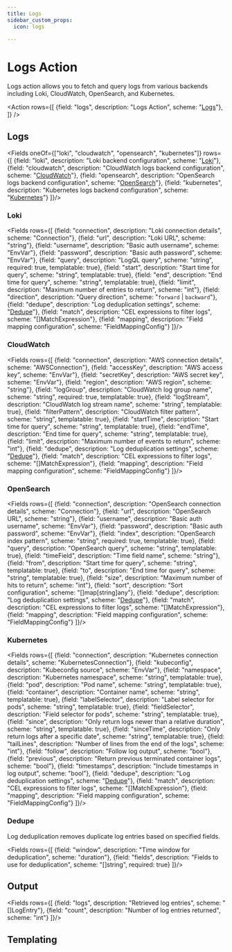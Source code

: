 ```yaml
---
title: Logs
sidebar_custom_props:
  icon: logs

---
```


<!-- Source: modules/mission-control/api/v1/playbook_actions.go:80#LogsAction -->

# <Icon name="logs"/> Logs Action

Logs action allows you to fetch and query logs from various backends including Loki, CloudWatch, OpenSearch, and Kubernetes.

<Action rows={[
    {field: "logs", description: "Logs Action", scheme: "[Logs](#logs)"},
]} />

## Logs

<Fields oneOf={["loki", "cloudwatch", "opensearch", "kubernetes"]} rows={[
  {field: "loki", description: "Loki backend configuration", scheme: "[Loki](#loki)"},
  {field: "cloudwatch", description: "CloudWatch logs backend configuration", scheme: "[CloudWatch](#cloudwatch)"},
  {field: "opensearch", description: "OpenSearch logs backend configuration", scheme: "[OpenSearch](#opensearch)"},
  {field: "kubernetes", description: "Kubernetes logs backend configuration", scheme: "[Kubernetes](#kubernetes)"}
]}/>

### Loki

<Fields rows={[
  {field: "connection", description: "Loki connection details", scheme: "Connection"},
  {field: "url", description: "Loki URL", scheme: "string"},
  {field: "username", description: "Basic auth username", scheme: "EnvVar"},
  {field: "password", description: "Basic auth password", scheme: "EnvVar"},
  {field: "query", description: "LogQL query", scheme: "string", required: true, templatable: true},
  {field: "start", description: "Start time for query", scheme: "string", templatable: true},
  {field: "end", description: "End time for query", scheme: "string", templatable: true},
  {field: "limit", description: "Maximum number of entries to return", scheme: "int"},
  {field: "direction", description: "Query direction", scheme: "`forward` | `backward`"},
  {field: "dedupe", description: "Log deduplication settings", scheme: "[Dedupe](#dedupe)"},
  {field: "match", description: "CEL expressions to filter logs", scheme: "[]MatchExpression"},
  {field: "mapping", description: "Field mapping configuration", scheme: "FieldMappingConfig"}
]}/>

### CloudWatch

<Fields rows={[
  {field: "connection", description: "AWS connection details", scheme: "AWSConnection"},
  {field: "accessKey", description: "AWS access key", scheme: "EnvVar"},
  {field: "secretKey", description: "AWS secret key", scheme: "EnvVar"},
  {field: "region", description: "AWS region", scheme: "string"},
  {field: "logGroup", description: "CloudWatch log group name", scheme: "string", required: true, templatable: true},
  {field: "logStream", description: "CloudWatch log stream name", scheme: "string", templatable: true},
  {field: "filterPattern", description: "CloudWatch filter pattern", scheme: "string", templatable: true},
  {field: "startTime", description: "Start time for query", scheme: "string", templatable: true},
  {field: "endTime", description: "End time for query", scheme: "string", templatable: true},
  {field: "limit", description: "Maximum number of events to return", scheme: "int"},
  {field: "dedupe", description: "Log deduplication settings", scheme: "[Dedupe](#dedupe)"},
  {field: "match", description: "CEL expressions to filter logs", scheme: "[]MatchExpression"},
  {field: "mapping", description: "Field mapping configuration", scheme: "FieldMappingConfig"}
]}/>

### OpenSearch

<Fields rows={[
  {field: "connection", description: "OpenSearch connection details", scheme: "Connection"},
  {field: "url", description: "OpenSearch URL", scheme: "string"},
  {field: "username", description: "Basic auth username", scheme: "EnvVar"},
  {field: "password", description: "Basic auth password", scheme: "EnvVar"},
  {field: "index", description: "OpenSearch index pattern", scheme: "string", required: true, templatable: true},
  {field: "query", description: "OpenSearch query", scheme: "string", templatable: true},
  {field: "timeField", description: "Time field name", scheme: "string"},
  {field: "from", description: "Start time for query", scheme: "string", templatable: true},
  {field: "to", description: "End time for query", scheme: "string", templatable: true},
  {field: "size", description: "Maximum number of hits to return", scheme: "int"},
  {field: "sort", description: "Sort configuration", scheme: "[]map[string]any"},
  {field: "dedupe", description: "Log deduplication settings", scheme: "[Dedupe](#dedupe)"},
  {field: "match", description: "CEL expressions to filter logs", scheme: "[]MatchExpression"},
  {field: "mapping", description: "Field mapping configuration", scheme: "FieldMappingConfig"}
]}/>

### Kubernetes

<Fields rows={[
  {field: "connection", description: "Kubernetes connection details", scheme: "KubernetesConnection"},
  {field: "kubeconfig", description: "Kubeconfig source", scheme: "EnvVar"},
  {field: "namespace", description: "Kubernetes namespace", scheme: "string", templatable: true},
  {field: "pod", description: "Pod name", scheme: "string", templatable: true},
  {field: "container", description: "Container name", scheme: "string", templatable: true},
  {field: "labelSelector", description: "Label selector for pods", scheme: "string", templatable: true},
  {field: "fieldSelector", description: "Field selector for pods", scheme: "string", templatable: true},
  {field: "since", description: "Only return logs newer than a relative duration", scheme: "string", templatable: true},
  {field: "sinceTime", description: "Only return logs after a specific date", scheme: "string", templatable: true},
  {field: "tailLines", description: "Number of lines from the end of the logs", scheme: "int"},
  {field: "follow", description: "Follow log output", scheme: "bool"},
  {field: "previous", description: "Return previous terminated container logs", scheme: "bool"},
  {field: "timestamps", description: "Include timestamps in log output", scheme: "bool"},
  {field: "dedupe", description: "Log deduplication settings", scheme: "[Dedupe](#dedupe)"},
  {field: "match", description: "CEL expressions to filter logs", scheme: "[]MatchExpression"},
  {field: "mapping", description: "Field mapping configuration", scheme: "FieldMappingConfig"}
]}/>

### Dedupe

Log deduplication removes duplicate log entries based on specified fields.

<Fields rows={[
  {field: "window", description: "Time window for deduplication", scheme: "duration"},
  {field: "fields", description: "Fields to use for deduplication", scheme: "[]string", required: true}
]}/>

## Output

<Fields rows={[
  {field: "logs", description: "Retrieved log entries", scheme: "[]LogEntry"},
  {field: "count", description: "Number of log entries returned", scheme: "int"}
]}/>

## Templating

<Templating/>